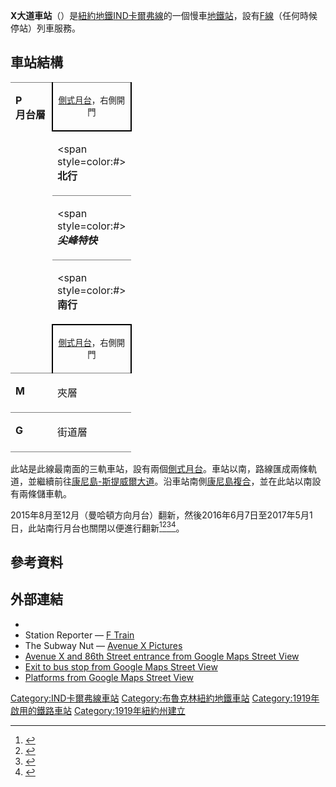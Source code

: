 {{Infobox NYCS
| name = X大道<br />{{lang|en|Avenue X}}
| image = Avenue X F Subway by David Shankbone.JPG
| bg_color = #FF6E1A
| address = 紐約州紐約市布魯克林區X大道及麥當奴大道
| borough = [[布魯克林|布魯克林]]
| locale = {{link-en|格雷夫森德 (布魯克林)|Gravesend, Brooklyn|格雷夫森德}}
| coordinates = {{coord|40|35|24.51|N|73|58|26.85|W|display=inline,title}}
| division = IND Culver
| line = [[IND卡爾弗線|IND卡爾弗線]]
| service = Culver IND south
| connection = {{bus icon}} '''[[MTA區域巴士營運|NYCT巴士]]'''：B1、B4
| platforms = 2個[[側式月台|側式月台]]
| tracks = 3條（2條使用中）
| structure = 高架
| open_date = {{start date and age|1919|May|10|mf=yes|p=yes}}
| code = 252
| passengers = 727,220<ref>{{NYCS const|riderref}}</ref>
| pass_year = 2016
| pass_percent = 23.3
| rank = 388
| next_north = {{NYCS next | station=金斯公路 | line=IND卡爾弗線 | service=Culver IND south local<!--Culver IND south express-->}}<br>{{NYCS next | station=U大道 | line=IND卡爾弗線 | service=closed<!--Culver IND south local-->|type2=renovation}}
| next_south = {{NYCS next | station=內普群大道 | line=IND卡爾弗線 | service=Culver IND south local}}
| legend = {{NYCS infobox legend|alltimes}}
}}

'''X大道車站'''（{{lang-en|Avenue X station}}）是[[紐約地鐵|紐約地鐵]][[IND卡爾弗線|IND卡爾弗線]]的一個慢車[[地鐵站|地鐵站]]，設有[[紐約地鐵F線|F線]]（任何時候停站）列車服務。

== 車站結構 ==
{{Stack|float=right|
{{Routemap
|title=軌道配置圖
|title-bg=#{{NYCS color|orange}}
|title-color=white
|legend =track
|map=
uSTR!~MFADEg ~~ ~~ ~~往[[金斯公路車站_(IND卡爾弗線)|金斯公路]]
uSTR!~MFADEg\uSTR\uSTR!~MFADEg ~~ ~~ ~~往[[U大道車站_(IND卡爾弗線)|U大道]]
uSTRf\uSTR\uSTRg
uSTR!~uSTRc2\uABZg3\uSTR
uABZg+1\uSTR!~uSTRc4\uSTR
uSTR\uABZg2\uSTR!~uSTRc3
uSTR\uSTR!~uSTRc1\uABZg+4
uSTR+BSr\uSTR\uSTR+BSl
uSTR+BSr\uSTR\uSTR+BSl
uSTR+BSr\uSTR\uSTR+BSl
uSTR+BSr\uSTR\uSTR+BSl
uSTRc2\uABZg3\uSTR!~uSTRc2\uABZg3\
uSTR3+1!~MFADEf\uSTR!~uSTRc24\uABZ3+1g\uSTR!~uSTRc4\ ~~ ~~ ~~往[[紐約地鐵車廠#康尼島車廠|康尼島車廠]]
uSTRc2\uKRZ3+1!~uSTR3!~uSTR+1\uSTRc4\uSTR\
uSTR3+1!~MFADEf\uSTRf!~uSTRc4\\uSTRg\
uSTR!~MFADEf\\uSTR!~MFADEf ~~ ~~ ~~往[[內普群大道車站_(IND卡爾弗線)|內普群大道]]
}}
}}
{|cellspacing=0 cellpadding=3
|style="border-top:solid 1px gray;border-bottom:solid 1px gray;vertical-align:top;" width=50 rowspan=5|'''P<br>月台層'''
|style="border-top:solid 1px gray;border-right:solid 2px black;border-left:solid 2px black;border-bottom:solid 2px black;text-align:center;" colspan=2|<small>[[側式月台|側式月台]]，右側開門</small>
|-
|style="border-bottom:solid 1px gray;" width=100|<span style=color:#{{NYCS color|orange}}>'''北行'''</span>
|style="border-bottom:solid 1px gray;" width=390|{{arrow|L}} [[File:NYCS-bull-trans-F.svg|纽约地铁F线]] 往[[牙買加-179街車站_(IND皇后林蔭路線)|牙買加-179街]]<small>（[[金斯公路車站_(IND卡爾弗線)|金斯公路]]<!--[[U大道車站_(IND卡爾弗線)|U大道]]-->）</small>
|-
|style="border-bottom:solid 1px gray;"|<span style=color:#{{NYCS color|orange}}>'''''尖峰特快'''''</span>
|style="border-bottom:solid 1px gray;"|無定期服務
|-
|<span style=color:#{{NYCS color|orange}}>'''南行'''</span>
|{{arrow|R}} [[File:NYCS-bull-trans-F.svg|纽约地铁F线]] 往[[康尼島-斯提威爾大道車站|康尼島-斯提威爾大道]]<small>（[[內普群大道車站_(IND卡爾弗線)|內普群大道]]）</small>
|-
|style="border-top:solid 2px black;border-right:solid 2px black;border-left:solid 2px black;border-bottom:solid 1px gray;text-align:center;" colspan=2|<small>[[側式月台|側式月台]]，右側開門</small>
|-
|style="border-top:solid 0px gray;vertical-align:top;" width=50|'''M'''
|style="border-top:solid 0px gray;vertical-align:top;" width=100|夾層
|style="border-top:solid 0px gray;vertical-align:top;" width=400|往出入口、車站詢問處、MetroCard自動售票機
|-
|style="border-top:solid 1px gray;border-bottom:solid 1px gray;vertical-align:top;" width=50|'''G'''
|style="border-top:solid 1px gray;border-bottom:solid 1px gray;vertical-align:top;" width=100|街道層
|style="border-top:solid 1px gray;border-bottom:solid 1px gray;vertical-align:top;" width=400|出入口
|}

此站是此線最南面的三軌車站，設有兩個[[側式月台|側式月台]]。車站以南，路線匯成兩條軌道，並繼續前往[[康尼島-斯提威爾大道車站_(IND卡爾弗線)|康尼島-斯提威爾大道]]。沿車站南側[[紐約地鐵車廠#康尼島複合|康尼島複合]]，並在此站以南設有兩條儲車軌。

2015年8月至12月（曼哈頓方向月台）翻新，然後2016年6月7日至2017年5月1日，此站南行月台也關閉以便進行翻新<ref name="MTA-FExpStudy-May20162">{{cite news|url=http://web.mta.info/nyct/service/pdf/F_express.pdf|title=Feasibility and Analysis of F Express Service in Brooklyn|date=May 2016|work=[[Metropolitan_Transportation_Authority|Metropolitan Transportation Authority]]|accessdate=June 24, 2016|archive-date=2016-05-27|archive-url=https://web.archive.org/web/20160527062554/http://web.mta.info/nyct/service/pdf/F_express.pdf|dead-url=no}}</ref><ref name="Culver2016">{{Cite web|url=http://web.mta.info/nyct/service/culver2016/index.html|title=Coney Island-bound F subway trains will not stop at Avenue I, Bay Pkwy, Avenue N, Avenue P, Avenue U, and Avenue X until early 2017|last=|first=|date=2016|website=web.mta.info|publisher=Metropolitan Transportation Authority|access-date=October 9, 2016|archive-date=2016-05-27|archive-url=https://web.archive.org/web/20160527225348/http://web.mta.info/nyct/service/culver2016/index.html|dead-url=no}}</ref><ref>{{Cite web|url=http://web.mta.info/nyct/service/F_service_coneyisland.htm|title=Coney Island-bound Service Restored|last=|first=|date=May 1, 2017|website=web.mta.info|publisher=Metropolitan Transportation Authority|language=en|archive-url=https://web.archive.org/web/20220313205445/http://web.mta.info/nyct/service/F_service_coneyisland.htm|archive-date=2022-03-13|dead-url=|access-date=May 2, 2017}}</ref><ref>{{Cite web|url=http://web.mta.info/nyct/maps/subway_map.pdf|title=New York City Subway Map|last=|first=|date=May 2, 2017|website=mta.info|publisher=Metropolitan Transportation Authority|archive-url=https://web.archive.org/web/20170510180253/http://web.mta.info/nyct/maps/subway_map.pdf|archive-date=2017-05-10|dead-url=no|access-date=May 2, 2017}}</ref>。
== 參考資料 ==
{{Reflist}}

== 外部連結 ==
{{Commonscat|position=left|Avenue X (IND Culver Line)}}
* {{NYCS ref|http://www.nycsubway.org/perl/stations?212:212104|BMT Culver Line|Avenue X}}
* Station Reporter — [https://web.archive.org/web/20120204051254/http://www.stationreporter.net/ftrain.htm F Train]
* The Subway Nut — [http://www.subwaynut.com/ind/ave_xf/index.php Avenue X Pictures] {{Wayback|url=http://www.subwaynut.com/ind/ave_xf/index.php |date=20120327104322 }}
* [https://maps.google.com/?ie=UTF8&ll=40.590391,-73.97415&spn=0,0.006657&t=h&z=18&layer=c&cbll=40.590644,-73.974118&panoid=rsDkBRtOlSMUPl1bEZJrBA&cbp=12,223.76,,0,1.23 Avenue X and 86th Street entrance from Google Maps Street View] {{Wayback|url=https://maps.google.com/?ie=UTF8&ll=40.590391,-73.97415&spn=0,0.006657&t=h&z=18&layer=c&cbll=40.590644,-73.974118&panoid=rsDkBRtOlSMUPl1bEZJrBA&cbp=12,223.76,,0,1.23 |date=20121112011120 }}
* [https://maps.google.com/?ie=UTF8&ll=40.589861,-73.974252&spn=0,0.006657&t=h&z=18&layer=c&cbll=40.589774,-73.974254&panoid=LQ4opBzUu7Y5STSQ2HbBfw&cbp=12,244.83,,0,3.65 Exit to bus stop from Google Maps Street View] {{Wayback|url=https://maps.google.com/?ie=UTF8&ll=40.589861,-73.974252&spn=0,0.006657&t=h&z=18&layer=c&cbll=40.589774,-73.974254&panoid=LQ4opBzUu7Y5STSQ2HbBfw&cbp=12,244.83,,0,3.65 |date=20121112011135 }}
* [https://www.google.com/maps/@40.5904388,-73.974968,3a,75y,297.16h,81.19t/data=!3m8!1e1!3m6!1s-jGoj7KT49v4%2FWHWUIh8yZgI%2FAAAAAAAAaNs%2FNcH4w-N3fIg8wtfWmWyGtbI1L-utRnifgCLIB!2e4!3e11!6s%2F%2Flh4.googleusercontent.com%2F-jGoj7KT49v4%2FWHWUIh8yZgI%2FAAAAAAAAaNs%2FNcH4w-N3fIg8wtfWmWyGtbI1L-utRnifgCLIB%2Fw203-h100-p-k-no%2F!7i9728!8i4864!4m3!8m2!3m1!1e1!6m1!1e1 Platforms from Google Maps Street View]

{{紐約地鐵F線}}
{{DEFAULTSORT:Avenue X}}
[[Category:IND卡爾弗線車站|Category:IND卡爾弗線車站]]
[[Category:布魯克林紐約地鐵車站|Category:布魯克林紐約地鐵車站]]
[[Category:1919年啟用的鐵路車站|Category:1919年啟用的鐵路車站]]
[[Category:1919年紐約州建立|Category:1919年紐約州建立]]